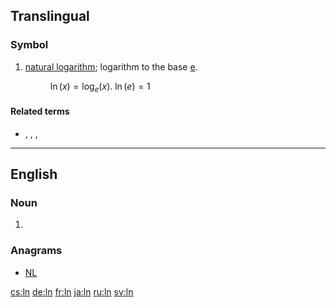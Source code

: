 {{also|l.n.}}
==Translingual==

===Symbol===
{{head|mul|symbol}}

# {{label|mul|mathematics}} [[natural logarithm]]; logarithm to the base [[e#Translingual|e]].
#: <math>\ln(x) = \log_{e}(x)</math>. <math> \ln(e) = 1 </math>

====Related terms====
* {{l|mul|ld}}, {{l|mul|lg}}, {{l|mul|lb}}, {{l|mul|log}}

----

==English==

===Noun===
{{en-noun|?}}

# {{abbreviation of|lane|lang=en}}

===Anagrams===
* [[NL#English|NL]]

[[cs:ln]]
[[de:ln]]
[[fr:ln]]
[[ja:ln]]
[[ru:ln]]
[[sv:ln]]